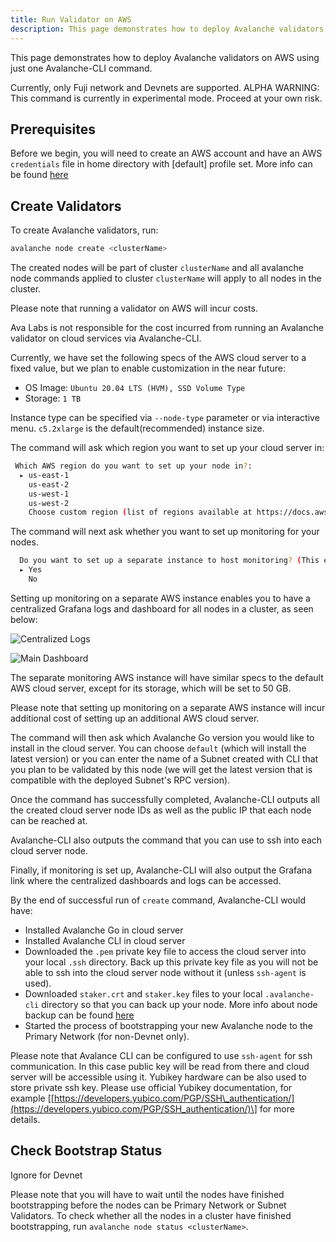 ```yaml
---
title: Run Validator on AWS
description: This page demonstrates how to deploy Avalanche validators on AWS using just one Avalanche-CLI command.
---
```


This page demonstrates how to deploy Avalanche validators on AWS using just one Avalanche-CLI command.

<Callout type="info">
Currently, only Fuji network and Devnets are supported.
</Callout>

<Callout type="warning">
ALPHA WARNING: This command is currently in experimental mode. Proceed at your own risk.
</Callout>

## Prerequisites

Before we begin, you will need to create an AWS account and have an AWS `credentials` file in home directory with \[default\] profile set. More info can be found [here](https://docs.aws.amazon.com/sdkref/latest/guide/file-format.html#file-format-creds)

## Create Validators

To create Avalanche validators, run:

```bash
avalanche node create <clusterName>
```

The created nodes will be part of cluster `clusterName` and all avalanche node commands applied to cluster `clusterName` will apply to all nodes in the cluster.

<Callout type="info">
Please note that running a validator on AWS will incur costs.

Ava Labs is not responsible for the cost incurred from running an Avalanche validator on cloud services via Avalanche-CLI.
</Callout>

Currently, we have set the following specs of the AWS cloud server to a fixed value, but we plan to enable customization in the near future:

- OS Image: `Ubuntu 20.04 LTS (HVM), SSD Volume Type`
- Storage: `1 TB`

Instance type can be specified via `--node-type` parameter or via interactive menu. `c5.2xlarge` is the default(recommended) instance size.

The command will ask which region you want to set up your cloud server in:

```bash
 Which AWS region do you want to set up your node in?: 
  ▸ us-east-1
    us-east-2
    us-west-1
    us-west-2
    Choose custom region (list of regions available at https://docs.aws.amazon.com/AWSEC2/latest/UserGuide/using-regions-availability-zones.html)
```

The command will next ask whether you want to set up monitoring for your nodes.

```bash
  Do you want to set up a separate instance to host monitoring? (This enables you to monitor all your set up instances in one dashboard): 
  ▸ Yes
    No
```

Setting up monitoring on a separate AWS instance enables you to have a centralized Grafana logs and dashboard for all nodes in a cluster, as seen below:

![Centralized Logs](/images/centralized-logs.png)

![Main Dashboard](/images/run-validators1.png)

The separate monitoring AWS instance will have similar specs to the default AWS cloud server, except for its storage, which will be set to 50 GB.

Please note that setting up monitoring on a separate AWS instance will incur additional cost of setting up an additional AWS cloud server.

The command will then ask which Avalanche Go version you would like to install in the cloud server. You can choose `default` (which will install the latest version) or you can enter the name of a Subnet created with CLI that you plan to be validated by this node (we will get the latest version that is compatible with the deployed Subnet's RPC version).

Once the command has successfully completed, Avalanche-CLI outputs all the created cloud server node IDs as well as the public IP that each node can be reached at.

Avalanche-CLI also outputs the command that you can use to ssh into each cloud server node.

Finally, if monitoring is set up, Avalanche-CLI will also output the Grafana link where the 
centralized dashboards and logs can be accessed.

By the end of successful run of `create` command, Avalanche-CLI would have:

- Installed Avalanche Go in cloud server
- Installed Avalanche CLI in cloud server
- Downloaded the `.pem` private key file to access the cloud server into your local `.ssh` directory. Back up this private key file as you will not be able to ssh into the cloud server node without it (unless `ssh-agent` is used).
- Downloaded `staker.crt` and `staker.key` files to your local `.avalanche-cli` directory so that you can back up your node. More info about node backup can be found [here](/nodes/maintain/backup-restore)
- Started the process of bootstrapping your new Avalanche node to the Primary Network (for non-Devnet only).

Please note that Avalance CLI can be configured to use `ssh-agent` for ssh communication. In this case public key will be read from there and cloud server will be accessible using it. Yubikey hardware can be also used to store private ssh key. Please use official Yubikey documentation, for example \[[https://developers.yubico.com/PGP/SSH\_authentication/](https://developers.yubico.com/PGP/SSH_authentication/)\] for more details.

Check Bootstrap Status[​](#check-bootstrap-status "Direct link to heading")
---------------------------------------------------------------------------

<Callout>
Ignore for Devnet
</Callout>

Please note that you will have to wait until the nodes have finished bootstrapping before the nodes can be Primary Network or Subnet Validators. To check whether all the nodes in a cluster have finished bootstrapping, run `avalanche node status <clusterName>`.
